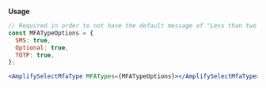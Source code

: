 **Usage**

```jsx
// Required in order to not have the default message of "Less than two mfa types available"
const MFATypeOptions = {
  SMS: true,
  Optional: true,
  TOTP: true,
};

<AmplifySelectMfaType MFATypes={MFATypeOptions}></AmplifySelectMfaType>
```

<ui-component-props tag="amplify-select-mfa-type" use-table-headers></ui-component-props>
